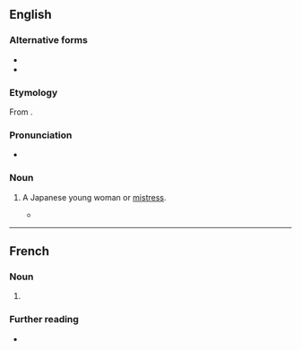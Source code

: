 ==English==

===Alternative forms===
* {{l|en|mousmée}}
* {{l|en|musume}}

===Etymology===
From {{uder|en|ja|娘||daughter, girl|tr=[[musume]]}}.

===Pronunciation===
* {{IPA|en|/ˈmuːsmeɪ/}}

===Noun===
{{en-noun}}

# {{lb|en|historical}} A Japanese young woman or [[mistress]].
#* {{quote-book|en|2006|Thomas Pynchon|Against the Day|publisher=Vintage|year-published=2007|page=628|text=“Hello, Kit.” She stared a moment through Miss Tsurigane. “Who's the '''''mousmée'''''?”}}

----
==French==

===Noun===
{{fr-noun|f}}

# {{l|en|mousmé}}

===Further reading===
* {{R:TLFi}}